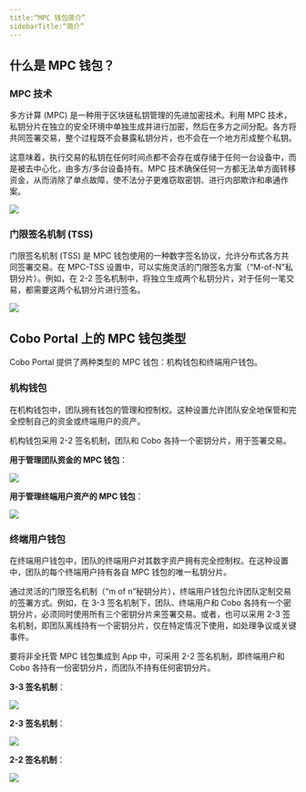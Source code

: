 ```yaml
---
title:“MPC 钱包简介”
sidebarTitle:“简介”
---
```


## 什么是 MPC 钱包？

### MPC 技术

多方计算 (MPC) 是一种用于区块链私钥管理的先进加密技术。利用 MPC 技术，私钥分片在独立的安全环境中单独生成并进行加密，然后在多方之间分配。各方将共同签署交易，整个过程既不会暴露私钥分片，也不会在一个地方形成整个私钥。

这意味着，执行交易的私钥在任何时间点都不会存在或存储于任何一台设备中，而是被去中心化，由多方/多台设备持有。MPC 技术确保任何一方都无法单方面转移资金，从而消除了单点故障，使不法分子更难窃取密钥、进行内部欺诈和串通作案。

<img src="/images/mpc-wallet/MPC technology.svg"/>

### 门限签名机制 (TSS)

门限签名机制 (TSS) 是 MPC 钱包使用的一种数字签名协议，允许分布式各方共同签署交易。在 MPC-TSS 设置中，可以实施灵活的门限签名方案（“M-of-N”私钥分片）。例如，在 2-2 签名机制中，将独立生成两个私钥分片，对于任何一笔交易，都需要这两个私钥分片进行签名。

<img src="/images/mpc-wallet/TSS.svg"/>

## Cobo Portal 上的 MPC 钱包类型

Cobo Portal 提供了两种类型的 MPC 钱包：机构钱包和终端用户钱包。

### 机构钱包

在机构钱包中，团队拥有钱包的管理和控制权。这种设置允许团队安全地保管和完全控制自己的资金或终端用户的资产。

机构钱包采用 2-2 签名机制，团队和 Cobo 各持一个密钥分片，用于签署交易。

**用于管理团队资金的 MPC 钱包**：

<img src="/images/mpc-wallet/MPC wallet for your organization’s own funds.svg"/>

**用于管理终端用户资产的 MPC 钱包**：

<img src="/images/mpc-wallet/MPC wallet for your end users’ assets.svg"/>

### 终端用户钱包

在终端用户钱包中，团队的终端用户对其数字资产拥有完全控制权。在这种设置中，团队的每个终端用户持有各自 MPC 钱包的唯一私钥分片。

通过灵活的门限签名机制（“m of n”秘钥分片），终端用户钱包允许团队定制交易的签署方式。例如，在 3-3 签名机制下，团队、终端用户和 Cobo 各持有一个密钥分片，必须同时使用所有三个密钥分片来签署交易。或者，也可以采用 2-3 签名机制，即团队离线持有一个密钥分片，仅在特定情况下使用，如处理争议或关键事件。

要将非全托管 MPC 钱包集成到 App 中，可采用 2-2 签名机制，即终端用户和 Cobo 各持有一份密钥分片，而团队不持有任何密钥分片。

**3-3 签名机制**：

<img src="/images/mpc-wallet/3-3 signature scheme.svg"/>

**2-3 签名机制**：

<img src="/images/mpc-wallet/2-3 signature scheme.svg"/>

**2-2 签名机制**：

<img src="/images/mpc-wallet/2-2 signature scheme.svg"/>